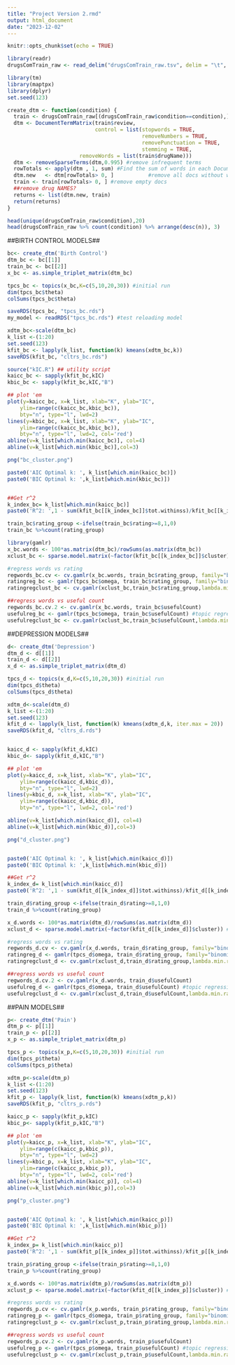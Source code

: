 ```yaml
---
title: "Project Version 2.rmd"
output: html_document
date: "2023-12-02"
---
```


```r
knitr::opts_chunk$set(echo = TRUE)
```

```r
library(readr)
drugsComTrain_raw <- read_delim("drugsComTrain_raw.tsv", delim = "\t", escape_double = FALSE,  trim_ws = TRUE)
```

```r
library(tm)
library(maptpx)
library(dplyr)
set.seed(123)

create_dtm <- function(condition) {
  train <- drugsComTrain_raw[(drugsComTrain_raw$condition==condition),]
  dtm <- DocumentTermMatrix(train$review,
                            control = list(stopwords = TRUE, 
                                           removeNumbers = TRUE,
                                           removePunctuation = TRUE,
                                           stemming = TRUE, 
					   removeWords = list(train$drugName)))
  dtm <- removeSparseTerms(dtm,0.995) #remove infrequent terms
  rowTotals <- apply(dtm , 1, sum) #Find the sum of words in each Document
  dtm.new   <- dtm[rowTotals> 0, ]           #remove all docs without words
  train <- train[rowTotals> 0, ] #remove empty docs
  ##remove drug NAMES?
  returns <- list(dtm.new, train)
  return(returns)
}
```

```r
head(unique(drugsComTrain_raw$condition),20)
head(drugsComTrain_raw %>% count(condition) %>% arrange(desc(n)), 3)
```

##BIRTH CONTROL MODELS##

```r
bc<- create_dtm('Birth Control')
dtm_bc <- bc[[1]]
train_bc <- bc[[2]]
x_bc <- as.simple_triplet_matrix(dtm_bc)
```

```r
tpcs_bc <- topics(x_bc,K=c(5,10,20,30)) #initial run
dim(tpcs_bc$theta)
colSums(tpcs_bc$theta)
```
```r
saveRDS(tpcs_bc, "tpcs_bc.rds")
my_model <- readRDS("tpcs_bc.rds") #test reloading model
```

```r
xdtm_bc<-scale(dtm_bc)
k_list <-(1:20)
set.seed(123)
kfit_bc <- lapply(k_list, function(k) kmeans(xdtm_bc,k))
saveRDS(kfit_bc, "cltrs_bc.rds")

source("kIC.R") ## utility script
kaicc_bc <- sapply(kfit_bc,kIC)
kbic_bc <- sapply(kfit_bc,kIC,"B")

## plot 'em
plot(y=kaicc_bc, x=k_list, xlab="K", ylab="IC", 
	ylim=range(c(kaicc_bc,kbic_bc)),
	bty="n", type="l", lwd=2)
lines(y=kbic_bc, x=k_list, xlab="K", ylab="IC", 
	ylim=range(c(kaicc_bc,kbic_bc)),
	bty="n", type="l", lwd=2, col='red')
abline(v=k_list[which.min(kaicc_bc)], col=4)
abline(v=k_list[which.min(kbic_bc)],col=3)

png("bc_cluster.png")

paste0('AIC Optimal k: ', k_list[which.min(kaicc_bc)])
paste0('BIC Optimal k: ',k_list[which.min(kbic_bc)])


##Get r^2
k_index_bc= k_list[which.min(kaicc_bc)]
paste0('R^2: ',1 - sum(kfit_bc[[k_index_bc]]$tot.withinss)/kfit_bc[[k_index_bc]]$totss)
```

```r
train_bc$rating_group <-ifelse(train_bc$rating>=8,1,0)
train_bc %>%count(rating_group)
```

```r
library(gamlr)
x_bc.words <- 100*as.matrix(dtm_bc)/rowSums(as.matrix(dtm_bc))
xclust_bc <- sparse.model.matrix(~factor(kfit_bc[[k_index_bc]]$cluster)) # cluster membership matrix

#regress words vs rating
regwords_bc.cv <- cv.gamlr(x_bc.words, train_bc$rating_group, family="binomial")
ratingreg_bc <- gamlr(tpcs_bc$omega, train_bc$rating_group, family="binomial") #topic regression
ratingregclust_bc <- cv.gamlr(xclust_bc,train_bc$rating_group,lambda.min.ratio=1e-5,family="binomial")

##regress words vs useful count
regwords_bc.cv.2 <- cv.gamlr(x_bc.words, train_bc$usefulCount)
usefulreg_bc <- gamlr(tpcs_bc$omega, train_bc$usefulCount) #topic regression
usefulregclust_bc <- cv.gamlr(xclust_bc,train_bc$usefulCount,lambda.min.ratio=1e-5)

```

##DEPRESSION MODELS##

```r
d<- create_dtm('Depression')
dtm_d <- d[[1]]
train_d <- d[[2]]
x_d <- as.simple_triplet_matrix(dtm_d)
```

```r
tpcs_d <- topics(x_d,K=c(5,10,20,30)) #initial run
dim(tpcs_d$theta)
colSums(tpcs_d$theta)
```

```r
xdtm_d<-scale(dtm_d)
k_list <-(1:20)
set.seed(123)
kfit_d <- lapply(k_list, function(k) kmeans(xdtm_d,k, iter.max = 20))
saveRDS(kfit_d, "cltrs_d.rds")


kaicc_d <- sapply(kfit_d,kIC)
kbic_d<- sapply(kfit_d,kIC,"B")

## plot 'em
plot(y=kaicc_d, x=k_list, xlab="K", ylab="IC", 
	ylim=range(c(kaicc_d,kbic_d)),
	bty="n", type="l", lwd=2)
lines(y=kbic_d, x=k_list, xlab="K", ylab="IC", 
	ylim=range(c(kaicc_d,kbic_d)),
	bty="n", type="l", lwd=2, col='red')

abline(v=k_list[which.min(kaicc_d)], col=4)
abline(v=k_list[which.min(kbic_d)],col=3)

png("d_cluster.png")


paste0('AIC Optimal k: ', k_list[which.min(kaicc_d)])
paste0('BIC Optimal k: ',k_list[which.min(kbic_d)])

##Get r^2
k_index_d= k_list[which.min(kaicc_d)]
paste0('R^2: ',1 - sum(kfit_d[[k_index_d]]$tot.withinss)/kfit_d[[k_index_d]]$totss)
```

```r
train_d$rating_group <-ifelse(train_d$rating>=8,1,0)
train_d %>%count(rating_group)
```

```r
x_d.words <- 100*as.matrix(dtm_d)/rowSums(as.matrix(dtm_d))
xclust_d <- sparse.model.matrix(~factor(kfit_d[[k_index_d]]$cluster)) # cluster membership matrix

#regress words vs rating
regwords_d.cv <- cv.gamlr(x_d.words, train_d$rating_group, family="binomial")
ratingreg_d <- gamlr(tpcs_d$omega, train_d$rating_group, family="binomial") #topic regression
ratingregclust_d <- cv.gamlr(xclust_d,train_d$rating_group,lambda.min.ratio=1e-5,family="binomial")

##regress words vs useful count
regwords_d.cv.2 <- cv.gamlr(x_d.words, train_d$usefulCount)
usefulreg_d <- gamlr(tpcs_d$omega, train_d$usefulCount) #topic regression
usefulregclust_d <- cv.gamlr(xclust_d,train_d$usefulCount,lambda.min.ratio=1e-5)

```


##PAIN MODELS##

```r
p<- create_dtm('Pain')
dtm_p <- p[[1]]
train_p <- p[[2]]
x_p <- as.simple_triplet_matrix(dtm_p)
```

```r
tpcs_p <- topics(x_p,K=c(5,10,20,30)) #initial run
dim(tpcs_p$theta)
colSums(tpcs_p$theta)
```

```r
xdtm_p<-scale(dtm_p)
k_list <-(1:20)
set.seed(123)
kfit_p <- lapply(k_list, function(k) kmeans(xdtm_p,k))
saveRDS(kfit_p, "cltrs_p.rds")

kaicc_p <- sapply(kfit_p,kIC)
kbic_p<- sapply(kfit_p,kIC,"B")

## plot 'em
plot(y=kaicc_p, x=k_list, xlab="K", ylab="IC", 
	ylim=range(c(kaicc_p,kbic_p)),
	bty="n", type="l", lwd=2)
lines(y=kbic_p, x=k_list, xlab="K", ylab="IC", 
	ylim=range(c(kaicc_p,kbic_p)),
	bty="n", type="l", lwd=2, col='red')
abline(v=k_list[which.min(kaicc_p)], col=4)
abline(v=k_list[which.min(kbic_p)],col=3)

png("p_cluster.png")


paste0('AIC Optimal k: ', k_list[which.min(kaicc_p)])
paste0('BIC Optimal k: ',k_list[which.min(kbic_p)])

##Get r^2
k_index_p= k_list[which.min(kaicc_p)]
paste0('R^2: ',1 - sum(kfit_p[[k_index_p]]$tot.withinss)/kfit_p[[k_index_p]]$totss)
```

```r
train_p$rating_group <-ifelse(train_p$rating>=8,1,0)
train_p %>%count(rating_group)
```

```r
x_d.words <- 100*as.matrix(dtm_p)/rowSums(as.matrix(dtm_p))
xclust_p <- sparse.model.matrix(~factor(kfit_d[[k_index_p]]$cluster)) # cluster membership matrix

#regress words vs rating
regwords_p.cv <- cv.gamlr(x_p.words, train_p$rating_group, family="binomial")
ratingreg_p <- gamlr(tpcs_d$omega, train_p$rating_group, family="binomial") #topic regression
ratingregclust_p <- cv.gamlr(xclust_p,train_p$rating_group,lambda.min.ratio=1e-5,family="binomial")

##regress words vs useful count
regwords_p.cv.2 <- cv.gamlr(x_p.words, train_p$usefulCount)
usefulreg_p <- gamlr(tpcs_p$omega, train_p$usefulCount) #topic regression
usefulregclust_p <- cv.gamlr(xclust_p,train_p$usefulCount,lambda.min.ratio=1e-5)

```

